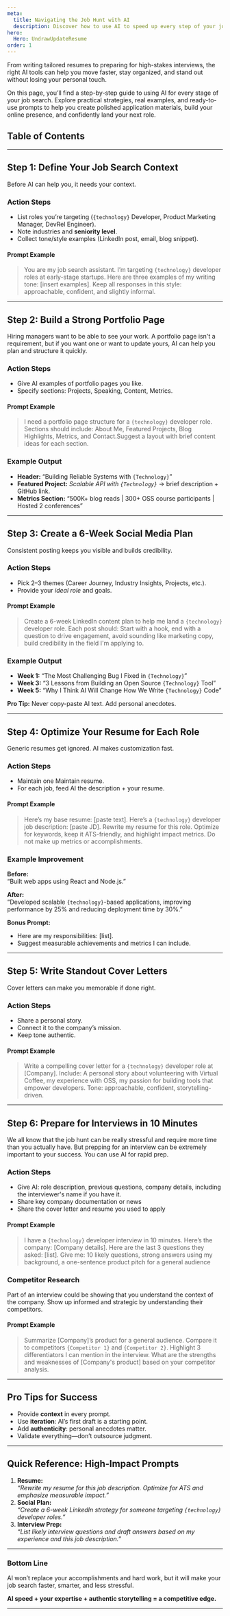 ```yaml
---
meta:
  title: Navigating the Job Hunt with AI
  description: Discover how to use AI to speed up every step of your job search from building a portfolio to customizing resumes, writing compelling cover letters, creating a social media strategy, preparing for interviews, and even your take-home assignments.
hero:
  Hero: UndrawUpdateResume
order: 1
---
```



<TextContainer background="light" showBackToTopLink={false}>

<LeadText>

From writing tailored resumes to preparing for high-stakes interviews, the right AI tools can help you move faster, stay organized, and stand out without losing your personal touch.

On this page, you’ll find a step-by-step guide to using AI for every stage of your job search. Explore practical strategies, real examples, and ready-to-use prompts to help you create polished application materials, build your online presence, and confidently land your next role.

</LeadText>

</TextContainer>

## Table of Contents

<TextContainer>

---

## Step 1: Define Your Job Search Context

Before AI can help you, it needs your context.

### **Action Steps**

- List roles you’re targeting (`{technology}` Developer, Product Marketing Manager, DevRel Engineer).
- Note industries and **seniority level**.
- Collect tone/style examples (LinkedIn post, email, blog snippet).

#### **Prompt Example**

> You are my job search assistant. I’m targeting `{technology}` developer roles at early-stage startups.
Here are three examples of my writing tone: [insert examples]. Keep all responses in this style: approachable, confident, and slightly informal.

---

## Step 2: Build a Strong Portfolio Page

Hiring managers want to be able to see your work. A portfolio page isn't a requirement, but if you want one or want to update yours, AI can help you plan and structure it quickly.

### **Action Steps**

- Give AI examples of portfolio pages you like.
- Specify sections: Projects, Speaking, Content, Metrics.

#### **Prompt Example**

> I need a portfolio page structure for a `{technology}` developer role. Sections should include: About Me, Featured Projects, Blog Highlights, Metrics, and Contact.Suggest a layout with brief content ideas for each section.

### **Example Output**
- **Header:** “Building Reliable Systems with `{Technology}`”
- **Featured Project:** *Scalable API with `{Technology}`* → brief description + GitHub link.
- **Metrics Section:** “500K+ blog reads | 300+ OSS course participants | Hosted 2 conferences”

---

## Step 3: Create a 6-Week Social Media Plan

Consistent posting keeps you visible and builds credibility.

### **Action Steps**
- Pick 2–3 themes (Career Journey, Industry Insights, Projects, etc.).
- Provide your *ideal role* and goals.

#### **Prompt Example**

> Create a 6-week LinkedIn content plan to help me land a `{technology}` developer role. Each post should: Start with a hook, end with a question to drive engagement, avoid sounding like marketing copy, build credibility in the field I'm applying to.

### **Example Output**

- **Week 1:** “The Most Challenging Bug I Fixed in `{Technology}`”
- **Week 3:** “3 Lessons from Building an Open Source `{Technology}` Tool”
- **Week 5:** “Why I Think AI Will Change How We Write `{Technology}` Code”

**Pro Tip:** Never copy-paste AI text. Add personal anecdotes.

---

## Step 4: Optimize Your Resume for Each Role

Generic resumes get ignored. AI makes customization fast.

### **Action Steps**
- Maintain one Maintain resume.
- For each job, feed AI the description + your resume.

#### **Prompt Example**

> Here’s my base resume: [paste text]. Here’s a `{technology}` developer job description: [paste JD]. Rewrite my resume for this role. Optimize for keywords, keep it ATS-friendly, and highlight impact metrics. Do not make up metrics or accomplishments.

### **Example Improvement**

**Before:**  
“Built web apps using React and Node.js.”  

**After:**  
“Developed scalable `{technology}`-based applications, improving performance by 25% and reducing deployment time by 30%.”

**Bonus Prompt:**  

- Here are my responsibilities: [list].
- Suggest measurable achievements and metrics I can include.

---

## Step 5: Write Standout Cover Letters

Cover letters can make you memorable if done right.

### **Action Steps**
- Share a personal story.
- Connect it to the company’s mission.
- Keep tone authentic.

#### **Prompt Example**

> Write a compelling cover letter for a `{technology}` developer role at [Company]. Include: A personal story about volunteering with Virtual Coffee, my experience with OSS, my passion for building tools that empower developers. Tone: approachable, confident, storytelling-driven.

---

## Step 6: Prepare for Interviews in 10 Minutes

We all know that the job hunt can be really stressful and require more time than you actually have. But prepping for an interview can be extremely important to your success. You can use AI for rapid prep.

### **Action Steps**

- Give AI: role description, previous questions, company details, including the interviewer's name if you have it.
- Share key company documentation or news
- Share the cover letter and resume you used to apply


#### **Prompt Example**
> I have a `{technology}` developer interview in 10 minutes. Here’s the company: [Company details]. Here are the last 3 questions they asked: [list].
Give me: 10 likely questions, strong answers using my background, a one-sentence product pitch for a general audience

### Competitor Research

Part of an interview could be showing that you understand the context of the company. Show up informed and strategic by understanding their competitors.

#### **Prompt Example**

> Summarize [Company]’s product for a general audience. Compare it to competitors `{Competitor 1}` and `{Competitor 2}`. Highlight 3 differentiators I can mention in the interview. What are the strengths and weaknesses of [Company's product] based on your competitor analysis.

---

## Pro Tips for Success
- Provide **context** in every prompt.
- Use **iteration**: AI’s first draft is a starting point.
- Add **authenticity**: personal anecdotes matter.
- Validate everything—don’t outsource judgment.

---

## Quick Reference: High-Impact Prompts
1. **Resume:**  
*“Rewrite my resume for this job description. Optimize for ATS and emphasize measurable impact.”*
2. **Social Plan:**  
*“Create a 6-week LinkedIn strategy for someone targeting `{technology}` developer roles.”*
3. **Interview Prep:**  
*“List likely interview questions and draft answers based on my experience and this job description.”*

---

### **Bottom Line**
AI won’t replace your accomplishments and hard work, but it will make your job search faster, smarter, and less stressful.

**AI speed + your expertise + authentic storytelling = a competitive edge.**

---
</TextContainer>
